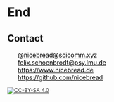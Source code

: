 # End

## Contact

<script src="https://kit.fontawesome.com/9fb269b0d2.js" crossorigin="anonymous"></script>

<ul class="fa-ul" style="color:black; list-style:none;">

<li><i class="fa-brands fa-li fa-mastodon"></i> <a href="https://scicomm.xyz/@nicebread" target="_blank" style="color:black; border-bottom:none;">@nicebread@scicomm.xyz</a></li>

<li><i class="fa-li fa fa-envelope-o"></i> <a style="unicode-bidi:bidi-override; direction: rtl; color:black" href="javascript:window.location.href = 'mailto:' + ['felix.schoenbrodt','psy.lmu.de'].join('@')">ed.uml.ysp@tdorbneohcs.xilef</a></li>

<li><i class="fa-li fa-solid fa-globe"></i> <a href="https://www.nicebread.de" target="_blank" style="color:black; border-bottom:none;">https://www.nicebread.de</a></li>


<li><i class="fa-li fa fa-github" aria-hidden="true"></i> <a href="https://github.com/nicebread" target="_blank" style="color:black; border-bottom:none;">https://github.com/nicebread</a></li>
</ul>

<small style="text-align:left;">
[![CC-BY-SA 4.0][cc-by-sa-image]][cc-by-sa]

[cc-by-sa]: http://creativecommons.org/licenses/by-sa/4.0/
[cc-by-sa-image]: https://licensebuttons.net/l/by-sa/4.0/88x31.png
[cc-by-sa-shield]: https://img.shields.io/badge/License-CC%20BY%20SA4.0-lightgrey.svg
</small>